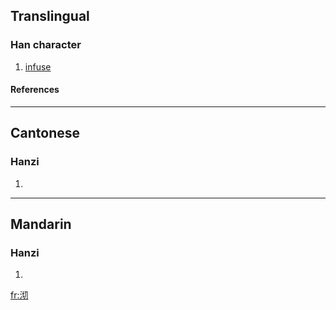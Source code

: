 ==Translingual==
===Han character===
{{Han char|rn=85|rad=水|as=04|sn=7|four=3712<sub>0</sub>|canj=水心尸竹 (EPSH)}}
# [[infuse]]
====References====
{{Han ref|kx=0611.050|dkj=17199|dj=1003.090|hdz=31562.040|uh=6C8F|ud=27791|bh=CB50|bd=52048}}

----
==Cantonese==
===Hanzi===
{{yue-hanzi|jyut=|y=chai1}}
# {{defn|Cantonese}}

----
==Mandarin==
===Hanzi===
{{cmn-hanzi|pin=[[qiē]] ([[qie1]])|wg=ch'ieh<sup>1</sup>}}
# {{defn|Mandarin}}

[[fr:沏]]